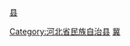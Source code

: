 [[category:秦皇岛区县|县]]
[[Category:河北省民族自治县|Category:河北省民族自治县]]
[[Category:中国满族自治县|冀]]
{{catmore|青龙满族自治县|河北省青龙满族自治县}}
